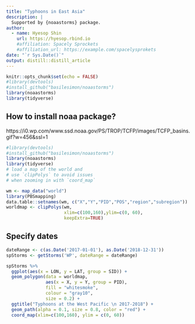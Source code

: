 ```yaml
---
title: "Typhoons in East Asia"
description: |
  Supported by {noaastorms} package.
author:
  - name: Hyesop Shin 
    url: https://hyesop.rbind.io
    #affiliation: Spacely Sprockets
    #affiliation_url: https://example.com/spacelysprokets
date: "`r Sys.Date()`"
output: distill::distill_article
---
```


```r
knitr::opts_chunk$set(echo = FALSE)
#library(devtools)
#install_github("basilesimon/noaastorms")
library(noaastorms)
library(tidyverse)
```

## How to install noaa package?
https://i0.wp.com/www.ssd.noaa.gov/PS/TROP/TCFP/images/TCFP_basins.gif?w=456&ssl=1
```r
#library(devtools)
#install_github("basilesimon/noaastorms")
library(noaastorms)
library(tidyverse)
# load a map of the world and
# use `clipPolys` to avoid issues
# when zooming in with `coord_map`

wm <- map_data("world")
library(PBSmapping)
data.table::setnames(wm, c("X","Y","PID","POS","region","subregion"))
worldmap <- clipPolys(wm,
                      xlim=c(100,160),ylim=c(0, 60),
                      keepExtra=TRUE)

```

## Specify dates

```r
dateRange <- c(as.Date('2017-01-01'), as.Date('2018-12-31'))
spStorms <- getStorms('WP', dateRange = dateRange)

spStorms %>% 
  ggplot(aes(x = LON, y = LAT, group = SID)) + 
  geom_polygon(data = worldmap,
               aes(x = X, y = Y, group = PID), 
               fill = "whitesmoke",
               colour = "gray10",
               size = 0.2) +
  ggtitle("Typhoons at the West Pacific \n 2017-2018") +
  geom_path(alpha = 0.1, size = 0.8, color = "red") +
  coord_map(xlim=c(100,160), ylim = c(0, 60))

```



